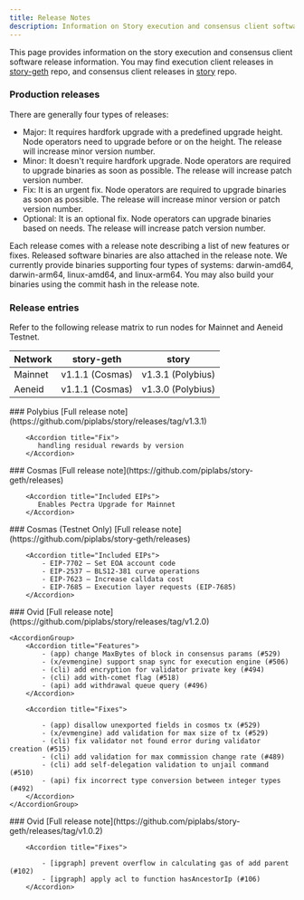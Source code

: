 ```yaml
---
title: Release Notes
description: Information on Story execution and consensus client software releases
---
```


This page provides information on the story execution and consensus client software release information. You may find execution client releases in [story-geth](https://github.com/piplabs/story-geth/releases) repo, and consensus client releases in [story](https://github.com/piplabs/story/releases) repo.

### Production releases

There are generally four types of releases:

- Major: It requires hardfork upgrade with a predefined upgrade height. Node operators need to upgrade before or on the height. The release will increase minor version number.
- Minor: It doesn't require hardfork upgrade. Node operators are required to upgrade binaries as soon as possible. The release will increase patch version number.
- Fix: It is an urgent fix. Node operators are required to upgrade binaries as soon as possible. The release will increase minor version or patch version number.
- Optional: It is an optional fix. Node operators can upgrade binaries based on needs. The release will increase patch version number.

Each release comes with a release note describing a list of new features or fixes. Released software binaries are also attached in the release note. We currently provide binaries supporting four types of systems: darwin-amd64, darwin-arm64, linux-amd64, and linux-arm64. You may also build your binaries using the commit hash in the release note.

### Release entries

Refer to the following release matrix to run nodes for Mainnet and Aeneid Testnet.


| Network | story-geth      | story             | 
| ------- | --------------- | ----------------- | 
| Mainnet | v1.1.1 (Cosmas) | v1.3.1 (Polybius) | 
| Aeneid  | v1.1.1 (Cosmas) | v1.3.0 (Polybius) | 

<Update label="2025-07-23" description="Polybius (Geth v1.3.1)">
    ### Polybius
    [Full release note](https://github.com/piplabs/story/releases/tag/v1.3.1)

        <Accordion title="Fix">
           handling residual rewards by version
        </Accordion>

</Update>


<Update label="2025-06-19" description="Cosmas (Geth v1.1.1)">
    ### Cosmas
    [Full release note](https://github.com/piplabs/story-geth/releases)

        <Accordion title="Included EIPs">
           Enables Pectra Upgrade for Mainnet
        </Accordion>

</Update>

<Update label="2025-05-20" description="Cosmas (Geth v1.1.0)">
    ### Cosmas (Testnet Only)
    [Full release note](https://github.com/piplabs/story-geth/releases)

        <Accordion title="Included EIPs">
            - EIP-7702 – Set EOA account code
            - EIP-2537 – BLS12-381 curve operations
            - EIP-7623 – Increase calldata cost
            - EIP-7685 – Execution layer requests (EIP-7685)
        </Accordion>

</Update>

<Update label="2025-05-02" description="Ovid (Story v1.2.0)">
    ### Ovid
    [Full release note](https://github.com/piplabs/story/releases/tag/v1.2.0)

    <AccordionGroup>
        <Accordion title="Features">
            - (app) change MaxBytes of block in consensus params (#529)
            - (x/evmengine) support snap sync for execution engine (#506)
            - (cli) add encryption for validator private key (#494)
            - (cli) add with-comet flag (#518)
            - (api) add withdrawal queue query (#496)
        </Accordion>

        <Accordion title="Fixes">

            - (app) disallow unexported fields in cosmos tx (#529)
            - (x/evmengine) add validation for max size of tx (#529)
            - (cli) fix validator not found error during validator creation (#515)
            - (cli) add validation for max commission change rate (#489)
            - (cli) add self-delegation validation to unjail command (#510)
            - (api) fix incorrect type conversion between integer types (#492)
        </Accordion>
    </AccordionGroup>

</Update>

<Update label="2025-02-26" description="Homer (Geth v1.0.2)">
    ### Ovid
    [Full release note](https://github.com/piplabs/story-geth/releases/tag/v1.0.2)

        <Accordion title="Fixes">

            - [ipgraph] prevent overflow in calculating gas of add parent (#102)
            - [ipgraph] apply acl to function hasAncestorIp (#106)
        </Accordion>

</Update>
